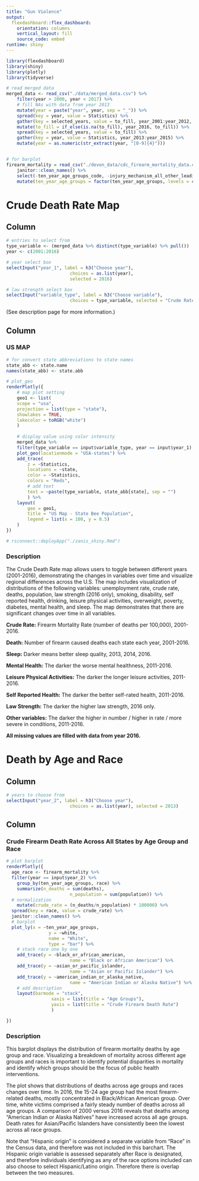 ```yaml
---
title: "Gun Violence"
output: 
  flexdashboard::flex_dashboard:
    orientation: columns
    vertical_layout: fill
    source_code: embed
runtime: shiny
---
```


```r
library(flexdashboard)
library(shiny)
library(plotly)
library(tidyverse)

# read merged data
merged_data <- read_csv("./data/merged_data.csv") %>%
	filter(year > 2000, year < 2017) %>%
	# fill NAs with data from year 2013
	mutate(year = paste("year", year, sep = "_")) %>%
	spread(key = year, value = Statistics) %>%
	gather(key = selected_years, value = to_fill, year_2001:year_2012, year_2015) %>%
	mutate(to_fill = if_else(is.na(to_fill), year_2016, to_fill)) %>%
	spread(key = selected_years, value = to_fill) %>% 
	gather(key = year, value = Statistics, year_2013:year_2015) %>%
	mutate(year = as.numeric(str_extract(year, "[0-9]{4}")))


# for barplot
firearm_mortality = read_csv("./devon_data/cdc_firearm_mortality_data.csv", na = "Unreliable") %>% 
	janitor::clean_names() %>% 
	select(-ten_year_age_groups_code, -injury_mechanism_all_other_leading_causes_code, -race_code, death_cause = injury_mechanism_all_other_leading_causes) %>% 
	mutate(ten_year_age_groups = factor(ten_year_age_groups, levels = c("1-4 years", "5-14 years", "15-24 years", "25-34 years", "35-44 years", "45-54 years", "55-64 years", "65-74 years", "75-84 years", "85+ years")))


```

Crude Death Rate Map
===================================== 

Column {.sidebar}
-----------------------------------------------------------------------


```r

# entries to select from
type_variable <- (merged_data %>% distinct(type_variable) %>% pull())
year <- c(2001:2016)

# year select box 
selectInput("year_1", label = h3("Choose year"),
						choices = as.list(year),
						selected = 2016)

# law strength select box
selectInput("variable_type", label = h3("Choose variable"),
						choices = type_variable, selected = "Crude Rate")
```



(See description page for more information.)

Column {.tabset}
-----------------------------------------------------------------------

### US MAP

```r
# for convert state abbreviations to state names
state_abb <- state.name
names(state_abb) <- state.abb

# plot_geo
renderPlotly({
	# map plot setting
	geo1 <- list(
	scope = "usa",
	projection = list(type = "state"),
	showlakes = TRUE,
	lakecolor = toRGB("white")
	)
	
	# display value using color intensity
	merged_data %>% 
	filter(type_variable == input$variable_type, year == input$year_1) %>% 
	plot_geo(locationmode = "USA-states") %>% 
	add_trace(
		z = ~Statistics,
		locations = ~state,
		color = ~Statistics,
		colors = "Reds",
		# add text
		text = ~paste(type_variable, state_abb[state], sep = "")
		) %>%
	layout(
		geo = geo1,
		title = "US Map - State Bee Population",
		legend = list(x = 100, y = 0.5)
	)
})

# rsconnect::deployApp("./zanis_shiny.Rmd")

```

### Description

The Crude Death Rate map allows users to toggle between different years (2001-2016), demonstrating the changes in variables over time and visualize regional differences across the U.S. The map includes visualization of distributions of the following variables: unemployment rate, crude rate, deaths, population, law strength (2016 only), smoking, disability, self reported health, drinking, leisure physical activities, overweight, poverty, diabetes, mental health, and sleep. The map demonstrates that there are significant changes over time in all variables.

**Crude Rate:**
Firearm Mortality Rate (number of deaths per 100,000), 2001-2016.

**Death:**
Number of firearm caused deaths each state each year, 2001-2016.

**Sleep:**
Darker means better sleep quality, 2013, 2014, 2016.

**Mental Health:**
The darker the worse mental healthness, 2011-2016.

**Leisure Physical Activities:**
The darker the longer leisure activities, 2011-2016.

**Self Reported Health:**
The darker the better self-rated health, 2011-2016.

**Law Strength:**
The darker the higher law strength, 2016 only.

**Other variables:** The darker the higher in number / higher in rate / more severe in conditions, 2011-2016.

**All missing values are filled with data from year 2016.**



Death by Age and Race
===================================== 

Column {.sidebar}
-----------------------------------------------------------------------

```r
# years to choose from
selectInput("year_2", label = h3("Choose year"),
						choices = as.list(year), selected = 2013)
```

Column {.tabset}
-----------------------------------------------------------------------

### Crude Firearm Death Rate Across All States by Age Group and Race

```r

# plot barplot
renderPlotly({
  age_race <- firearm_mortality %>% 
  filter(year == input$year_2) %>% 
	group_by(ten_year_age_groups, race) %>%
	summarize(n_deaths = sum(deaths),
						n_population = sum(population)) %>% 
  # normalization
	mutate(crude_rate = (n_deaths/n_population) * 100000) %>% 
  spread(key = race, value = crude_rate) %>%
  janitor::clean_names() %>% 
  # barplot
  plot_ly(x = ~ten_year_age_groups,
  				y = ~white,
  				name = "White",
  				type = "bar") %>% 
  	# stack race one by one
  	add_trace(y = ~black_or_african_american,
  						name = "Black or African American") %>%
  	add_trace(y = ~asian_or_pacific_islander,
  						name = "Asian or Pacific Islander") %>% 
  	add_trace(y = ~american_indian_or_alaska_native,
  						name = "American Indian or Alaska Native") %>% 
  	# add description
  	layout(barmode = "stack",
  				 xaxis = list(title = "Age Groups"),
  				 yaxis = list(title = "Crude Firearm Death Rate")
  				 )

})

```

### Description

This barplot displays the distribution of firearm mortality deaths by age group and race. Visualizing a breakdown of mortality across different age groups and races is important to identify potential disparities in mortality and identify which groups should be the focus of public health interventions.

The plot shows that distributions of deaths across age groups and races changes over time. In 2016, the 15-24 age group had the most firearm-related deaths, mostly concentrated in Black/African American group. Over time, white victims comprised a fairly steady number of deaths across all age groups. A comparison of 2000 versus 2016 reveals that deaths among "American Indian or Alaska Natives" have increased across all age groups. Death rates for Asian/Pacific Islanders have consistently been the lowest across all race groups.

Note that "Hispanic origin" is considered a separate variable from "Race" in the Census data, and therefore was not included in this barchart. The Hispanic origin variable is assessed separately after Race is designated, and therefore individuals identifying as any of the race options included can also choose to select Hispanic/Latino origin. Therefore there is overlap between the two measures.


